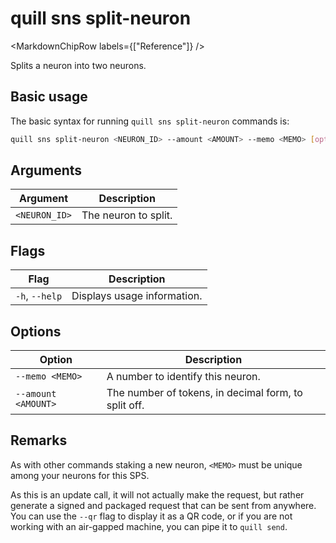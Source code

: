 
# quill sns split-neuron

<MarkdownChipRow labels={["Reference"]} />

Splits a neuron into two neurons.

## Basic usage

The basic syntax for running `quill sns split-neuron` commands is:

```bash
quill sns split-neuron <NEURON_ID> --amount <AMOUNT> --memo <MEMO> [option]
```

## Arguments

| Argument      | Description          |
|---------------|----------------------|
| `<NEURON_ID>` | The neuron to split. |


## Flags

| Flag           | Description                 |
|----------------|-----------------------------|
| `-h`, `--help` | Displays usage information. |

## Options

| Option              | Description                                          |
|---------------------|------------------------------------------------------|
| `--memo <MEMO>`     | A number to identify this neuron.                    |
| `--amount <AMOUNT>` | The number of tokens, in decimal form, to split off. |

## Remarks

As with other commands staking a new neuron, `<MEMO>` must be unique among your neurons for this SPS.

As this is an update call, it will not actually make the request, but rather generate a signed and packaged request that can be sent from anywhere. You can use the `--qr` flag to display it as a QR code, or if you are not working with an air-gapped machine, you can pipe it to `quill send`.
